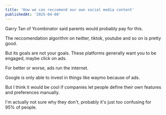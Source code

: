 ```yaml
---
title: 'How we can reccomend our own social media content'
publishedAt: '2025-04-08'
---
```


Garry Tan of Ycombinator said parents would probably pay for this.

The reccomendation algorithm on twitter, tiktok, youtube and so on is pretty good.

But its goals are not your goals. These platforms generally want you to be engaged, maybe click on ads.

For better or worse, ads run the internet. 

Google is only able to invest in things like waymo because of ads.

But I think it would be cool if companies let people define their own features and preferences manually.

I'm actually not sure why they don't, probably it's just too confusing for 95% of people.